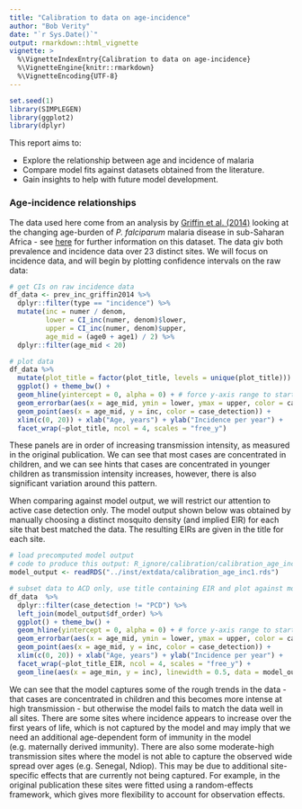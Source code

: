 ```yaml
---
title: "Calibration to data on age-incidence"
author: "Bob Verity"
date: "`r Sys.Date()`"
output: rmarkdown::html_vignette
vignette: >
  %\VignetteIndexEntry{Calibration to data on age-incidence}
  %\VignetteEngine{knitr::rmarkdown}
  %\VignetteEncoding{UTF-8}
---
```


<!---
Set the font size of figure captions
Currently not used because figures inserted with html method
-->
<style>
p.caption {
  font-size: 0.9em;
}
</style>


```r
set.seed(1)
library(SIMPLEGEN)
library(ggplot2)
library(dplyr)
```

This report aims to:

- Explore the relationship between age and incidence of malaria
- Compare model fits against datasets obtained from the literature.
- Gain insights to help with future model development.


### Age-incidence relationships

The data used here come from an analysis by [Griffin et al. (2014)](https://pubmed.ncbi.nlm.nih.gov/24518518/) looking at the changing age-burden of *P. falciparum* malaria disease in sub-Saharan Africa - see [here](www.TODO) for further information on this dataset. The data giv both prevalence and incidence data over 23 distinct sites. We will focus on incidence data, and will begin by plotting confidence intervals on the raw data:

```r
# get CIs on raw incidence data
df_data <- prev_inc_griffin2014 %>%
  dplyr::filter(type == "incidence") %>%
  mutate(inc = numer / denom,
         lower = CI_inc(numer, denom)$lower,
         upper = CI_inc(numer, denom)$upper,
         age_mid = (age0 + age1) / 2) %>%
  dplyr::filter(age_mid < 20)

# plot data
df_data %>%
  mutate(plot_title = factor(plot_title, levels = unique(plot_title))) %>% # set order
  ggplot() + theme_bw() +
  geom_hline(yintercept = 0, alpha = 0) + # force y-axis range to start at 0
  geom_errorbar(aes(x = age_mid, ymin = lower, ymax = upper, color = case_detection)) +
  geom_point(aes(x = age_mid, y = inc, color = case_detection)) +
  xlim(c(0, 20)) + xlab("Age, years") + ylab("Incidence per year") +
  facet_wrap(~plot_title, ncol = 4, scales = "free_y")
```

These panels are in order of increasing transmission intensity, as measured in the original publication. We can see that most cases are concentrated in children, and we can see hints that cases are concentrated in younger children as transmission intensity increases, however, there is also significant variation around this pattern.

When comparing against model output, we will restrict our attention to active case detection only. The model output shown below was obtained by manually choosing a distinct mosquito density (and implied EIR) for each site that best matched the data. The resulting EIRs are given in the title for each site.

```r
# load precomputed model output
# code to produce this output: R_ignore/calibration/calibration_age_inc1.R
model_output <- readRDS("../inst/extdata/calibration_age_inc1.rds")

# subset data to ACD only, use title containing EIR and plot against model output
df_data  %>%
  dplyr::filter(case_detection != "PCD") %>%
  left_join(model_output$df_order) %>%
  ggplot() + theme_bw() +
  geom_hline(yintercept = 0, alpha = 0) + # force y-axis range to start at 0
  geom_errorbar(aes(x = age_mid, ymin = lower, ymax = upper, color = case_detection)) +
  geom_point(aes(x = age_mid, y = inc, color = case_detection)) +
  xlim(c(0, 20)) + xlab("Age, years") + ylab("Incidence per year") +
  facet_wrap(~plot_title_EIR, ncol = 4, scales = "free_y") +
  geom_line(aes(x = age_min, y = inc), linewidth = 0.5, data = model_output$df_sim)
```

We can see that the model captures some of the rough trends in the data - that cases are concentrated in children and this becomes more intense at high transmission - but otherwise the model fails to match the data well in all sites. There are some sites where incidence appears to increase over the first years of life, which is not captured by the model and may imply that we need an additional age-dependent form of immunity in the model (e.g. maternally derived immunity). There are also some moderate-high transmission sites where the model is not able to capture the observed wide spread over ages (e.g. Senegal, Ndiop). This may be due to additional site-specific effects that are currently not being captured. For example, in the original publication these sites were fitted using a random-effects framework, which gives more flexibility to account for observation effects.
